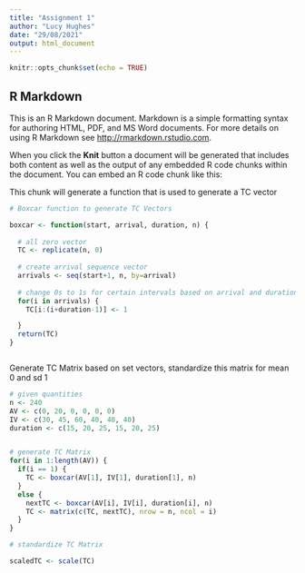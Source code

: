 ```yaml
---
title: "Assignment 1"
author: "Lucy Hughes"
date: "29/08/2021"
output: html_document
---
```


```r
knitr::opts_chunk$set(echo = TRUE)
```

## R Markdown

This is an R Markdown document. Markdown is a simple formatting syntax for authoring HTML, PDF, and MS Word documents. For more details on using R Markdown see <http://rmarkdown.rstudio.com>.

When you click the **Knit** button a document will be generated that includes both content as well as the output of any embedded R code chunks within the document. You can embed an R code chunk like this:

This chunk will generate a function that is used to generate a TC vector 

```r
# Boxcar function to generate TC Vectors 

boxcar <- function(start, arrival, duration, n) {
  
  # all zero vector 
  TC <- replicate(n, 0)
  
  # create arrival sequence vector
  arrivals <- seq(start+1, n, by=arrival)
  
  # change 0s to 1s for certain intervals based on arrival and duration
  for(i in arrivals) {
    TC[i:(i+duration-1)] <- 1

  }
  return(TC)
}



```


Generate TC Matrix based on set vectors, standardize this matrix for mean 0 
and sd 1

```r
# given quantities 
n <- 240
AV <- c(0, 20, 0, 0, 0, 0)
IV <- c(30, 45, 60, 40, 40, 40)
duration <- c(15, 20, 25, 15, 20, 25)


# generate TC Matrix  
for(i in 1:length(AV)) {
  if(i == 1) {
    TC <- boxcar(AV[1], IV[1], duration[1], n)
  }
  else {
    nextTC <- boxcar(AV[i], IV[i], duration[i], n)
    TC <- matrix(c(TC, nextTC), nrow = n, ncol = i)
  }
}

# standardize TC Matrix 

scaledTC <- scale(TC)

```

